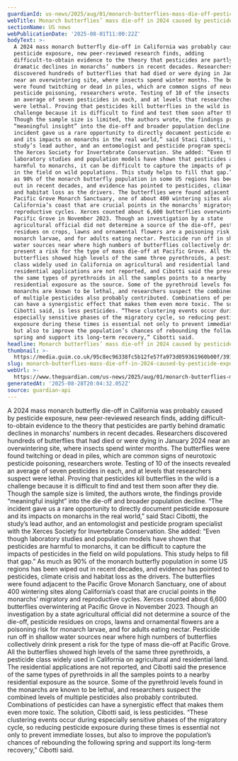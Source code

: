 ```yaml
---
guardianId: us-news/2025/aug/01/monarch-butterflies-mass-die-off-pesticides
webTitle: Monarch butterflies’ mass die-off in 2024 caused by pesticide exposure – study
sectionName: US news
webPublicationDate: '2025-08-01T11:00:22Z'
bodyText: >-
  A 2024 mass monarch butterfly die-off in California was probably caused by
  pesticide exposure, new peer-reviewed research finds, adding
  difficult-to-obtain evidence to the theory that pesticides are partly behind
  dramatic declines in monarchs’ numbers in recent decades. Researchers
  discovered hundreds of butterflies that had died or were dying in January 2024
  near an overwintering site, where insects spend winter months. The butterflies
  were found twitching or dead in piles, which are common signs of neurotoxic
  pesticide poisoning, researchers wrote. Testing of 10 of the insects revealed
  an average of seven pesticides in each, and at levels that researchers suspect
  were lethal. Proving that pesticides kill butterflies in the wild is a
  challenge because it is difficult to find and test them soon after they die.
  Though the sample size is limited, the authors wrote, the findings provide
  “meaningful insight” into the die-off and broader population decline. “The
  incident gave us a rare opportunity to directly document pesticide exposure
  and its impacts on monarchs in the real world,” said Staci Cibotti, the
  study’s lead author, and an entomologist and pesticide program specialist with
  the Xerces Society for Invertebrate Conservation. She added: “Even though
  laboratory studies and population models have shown that pesticides are
  harmful to monarchs, it can be difficult to capture the impacts of pesticides
  in the field on wild populations. This study helps to fill that gap.” As much
  as 90% of the monarch butterfly population in some US regions has been wiped
  out in recent decades, and evidence has pointed to pesticides, climate crisis
  and habitat loss as the drivers. The butterflies were found adjacent to the
  Pacific Grove Monarch Sanctuary, one of about 400 wintering sites along
  California’s coast that are crucial points in the monarchs’ migratory and
  reproductive cycles. Xerces counted about 6,600 butterflies overwintering at
  Pacific Grove in November 2023. Though an investigation by a state
  agricultural official did not determine a source of the die-off, pesticide
  residues on crops, lawns and ornamental flowers are a poisoning risk for
  monarch larvae, and for adults eating nectar. Pesticide run off in shallow
  water sources near where high numbers of butterflies collectively drink
  present a risk for the type of mass die-off at Pacific Grove. All the
  butterflies showed high levels of the same three pyrethroids, a pesticide
  class widely used in California on agricultural and residential land. The
  residential applications are not reported, and Cibotti said the presence of
  the same types of pyrethroids in all the samples points to a nearby
  residential exposure as the source. Some of the pyrethroid levels found in the
  monarchs are known to be lethal, and researchers suspect the combined levels
  of multiple pesticides also probably contributed. Combinations of pesticides
  can have a synergistic effect that makes them even more toxic. The solution,
  Cibotti said, is less pesticides. “These clustering events occur during
  especially sensitive phases of the migratory cycle, so reducing pesticide
  exposure during these times is essential not only to prevent immediate losses,
  but also to improve the population’s chances of rebounding the following
  spring and support its long-term recovery,” Cibotti said.
headline: Monarch butterflies’ mass die-off in 2024 caused by pesticide exposure – study
thumbnail: >-
  https://media.guim.co.uk/95c8ec96338fc5b12fe57fa973d059361960b00f/391_0_2558_2047/500.jpg
slug: monarch-butterflies-mass-die-off-in-2024-caused-by-pesticide-exposure-study
webUrl: >-
  https://www.theguardian.com/us-news/2025/aug/01/monarch-butterflies-mass-die-off-pesticides
generatedAt: '2025-08-28T20:04:32.052Z'
source: guardian-api
---
```

A 2024 mass monarch butterfly die-off in California was probably caused by pesticide exposure, new peer-reviewed research finds, adding difficult-to-obtain evidence to the theory that pesticides are partly behind dramatic declines in monarchs’ numbers in recent decades. Researchers discovered hundreds of butterflies that had died or were dying in January 2024 near an overwintering site, where insects spend winter months. The butterflies were found twitching or dead in piles, which are common signs of neurotoxic pesticide poisoning, researchers wrote. Testing of 10 of the insects revealed an average of seven pesticides in each, and at levels that researchers suspect were lethal. Proving that pesticides kill butterflies in the wild is a challenge because it is difficult to find and test them soon after they die. Though the sample size is limited, the authors wrote, the findings provide “meaningful insight” into the die-off and broader population decline. “The incident gave us a rare opportunity to directly document pesticide exposure and its impacts on monarchs in the real world,” said Staci Cibotti, the study’s lead author, and an entomologist and pesticide program specialist with the Xerces Society for Invertebrate Conservation. She added: “Even though laboratory studies and population models have shown that pesticides are harmful to monarchs, it can be difficult to capture the impacts of pesticides in the field on wild populations. This study helps to fill that gap.” As much as 90% of the monarch butterfly population in some US regions has been wiped out in recent decades, and evidence has pointed to pesticides, climate crisis and habitat loss as the drivers. The butterflies were found adjacent to the Pacific Grove Monarch Sanctuary, one of about 400 wintering sites along California’s coast that are crucial points in the monarchs’ migratory and reproductive cycles. Xerces counted about 6,600 butterflies overwintering at Pacific Grove in November 2023. Though an investigation by a state agricultural official did not determine a source of the die-off, pesticide residues on crops, lawns and ornamental flowers are a poisoning risk for monarch larvae, and for adults eating nectar. Pesticide run off in shallow water sources near where high numbers of butterflies collectively drink present a risk for the type of mass die-off at Pacific Grove. All the butterflies showed high levels of the same three pyrethroids, a pesticide class widely used in California on agricultural and residential land. The residential applications are not reported, and Cibotti said the presence of the same types of pyrethroids in all the samples points to a nearby residential exposure as the source. Some of the pyrethroid levels found in the monarchs are known to be lethal, and researchers suspect the combined levels of multiple pesticides also probably contributed. Combinations of pesticides can have a synergistic effect that makes them even more toxic. The solution, Cibotti said, is less pesticides. “These clustering events occur during especially sensitive phases of the migratory cycle, so reducing pesticide exposure during these times is essential not only to prevent immediate losses, but also to improve the population’s chances of rebounding the following spring and support its long-term recovery,” Cibotti said.
